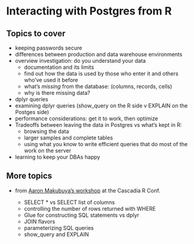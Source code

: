 # Interacting with Postgres from R

## Topics to cover
* keeping passwords secure
* differences between production and data warehouse environments
* overview investigation: do you understand your data
  + documentation and its limits
  + find out how the data is used by those who enter it and others who've used it before
  + what's *missing* from the database: (columns, records, cells)
  + why is there missing data?
* dplyr queries
* examining dplyr queries (show_query on the R side v EXPLAIN on the Postges side)
* performance considerations: get it to work, then optimize
* Tradeoffs between leaving the data in Postgres vs what's kept in R: 
  + browsing the data
  + larger samples and complete tables
  + using what you know to write efficient queries that do most of the work on the server
* learning to keep your DBAs happy

## More topics
* from [Aaron Makubuya's workshop](https://github.com/Cascadia-R/Using_R_With_Databases/blob/master/Intro_To_R_With_Databases.Rmd) at the Cascadia R Conf.

  + SELECT * vs SELECT list of columns
  + controlling the number of rows returned with WHERE 
  + Glue for constructing SQL statements vs dplyr
  + JOIN flavors
  + parameterizing SQL queries
  + show_query and EXPLAIN
  
